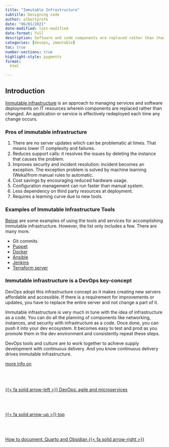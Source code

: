 ```yaml
---
title: "Immutable Infrastructure"
subtitle: Designing code
author: albertprofe
date: "06/01/2021"
date-modified: last-modified
date-format: full
description: Software and code components are replaced rather than changed
categories: [devops, immutable]
toc: true
number-sections: true
highlight-style: pygments
format:
  html

---
```


## Introduction

[Immutable infrastructure](https://www.digitalocean.com/community/tutorials/what-is-immutable-infrastructure) is an approach to managing services and software deployments on IT resources wherein components are  replaced rather than changed. An application or service is effectively redeployed each time any change occurs.

### Pros of immutable infrastructure

1. There are no server updates which can be problematic at times. That means lower IT complexity and failures.
2. Reduces support calls: it resolves the issues by deleting the instance that causes the problem.
3. Improves security and incident resolution: incident becomes an exception. The exception problem is solved by machine learning (Weka)from manual rules to automatic.
4. Cost savings by encouraging reduced hardware usage.
5. Configuration management can run faster than manual system.
6. Less dependency on third party resources at deployment.
7. Requires a learning curve due to new tools.

### Examples of Immutable Infrastructure Tools

[Below](https://cloudinfrastructureservices.co.uk/what-is-immutable-infrastructure-best-practices/) are some examples of using the tools and services for accomplishing immutable infrastructure. However, the list only includes a few. There are many more.

- Git commits
- [Puppet](https://cloudinfrastructureservices.co.uk/ansible-vs-puppet/)
- [Docker](https://cloudinfrastructureservices.co.uk/how-to-setup-docker-compose-on-windows-server-in-azure-aws-gcp/)
- [Ansible](https://cloudinfrastructureservices.co.uk/how-to-setup-ansible-control-node-on-azure-aws-gcp/)
- [Jenkins](https://cloudinfrastructureservices.co.uk/how-to-setup-jenkins-ci-cd-server-on-azureawsgcp/)
- [Terraform server](https://cloudinfrastructureservices.co.uk/how-to-setup-terraform-on-linux-in-azure-aws-gcp/)

### Immutable infrastructure is a DevOps key-concept

DevOps adopt this infrastructure concept as it makes creating new servers affordable and accessible. If there is a requirement for improvements or updates, you have to replace the entire server and not change a part of it.

Immutable infrastructure is very much in tune with the idea of infrastructure as a code. You can do all the planning of components like networking, instances, and security with infrastructure as a code. Once done, you can push it into your dev ecosystem. It becomes easy to test and prod as you promote them in the dev environment and consistently repeat these steps.

DevOps tools and culture are to work together to achieve supply development with continuous delivery. And you know continuous delivery drives immutable infrastructure.

[more info on](https://sites.google.com/view/devopscifo/git)
<!--- navLinks -->
<br><br>
<div class=row>
<br>
<div class='column left previous'>
<br>
[{{< fa solid arrow-left >}} DevOps: agile and microservices ](/devops/devops-what-overview.qmd)
<br>
</div>
<br>
<div class='column center'>
<br>
[{{< fa solid arrow-up >}} top](#top)
<br>
</div>
<br>
<div class='column right next'>
<br>
[How to document: Quarto and Obsidian  {{< fa solid arrow-right >}}](/devops/devops-doc-quarto.qmd)
<br>
</div>
<br>
</div>
